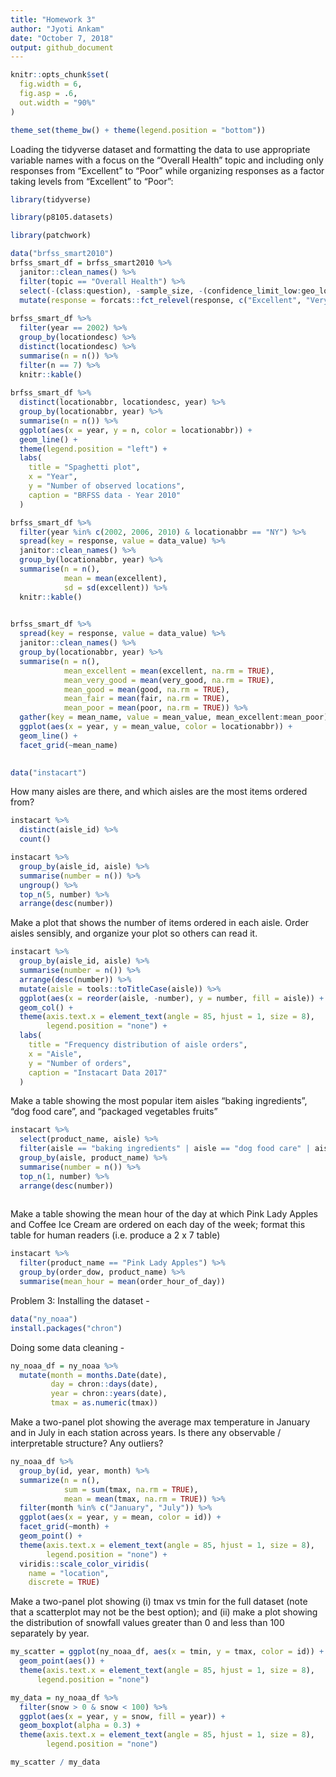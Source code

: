 ```yaml
---
title: "Homework 3"
author: "Jyoti Ankam"
date: "October 7, 2018"
output: github_document
---
```


```r
knitr::opts_chunk$set(
  fig.width = 6,
  fig.asp = .6,
  out.width = "90%"
)

theme_set(theme_bw() + theme(legend.position = "bottom"))
```


Loading the tidyverse dataset and formatting the data to use appropriate variable names with a focus on the “Overall Health” topic and including only responses from “Excellent” to “Poor” while organizing responses as a factor taking levels from “Excellent” to “Poor”:

```r
library(tidyverse)

library(p8105.datasets)

library(patchwork)

data("brfss_smart2010")
brfss_smart_df = brfss_smart2010 %>% 
  janitor::clean_names() %>% 
  filter(topic == "Overall Health") %>% 
  select(-(class:question), -sample_size, -(confidence_limit_low:geo_location)) %>% 
  mutate(response = forcats::fct_relevel(response, c("Excellent", "Very good", "Good", "Fair", "Poor"))) 
 
brfss_smart_df %>% 
  filter(year == 2002) %>% 
  group_by(locationdesc) %>%
  distinct(locationdesc) %>% 
  summarise(n = n()) %>% 
  filter(n == 7) %>% 
  knitr::kable()
 
brfss_smart_df %>%
  distinct(locationabbr, locationdesc, year) %>% 
  group_by(locationabbr, year) %>% 
  summarise(n = n()) %>% 
  ggplot(aes(x = year, y = n, color = locationabbr)) +
  geom_line() +
  theme(legend.position = "left") +
  labs(
    title = "Spaghetti plot",
    x = "Year",
    y = "Number of observed locations",
    caption = "BRFSS data - Year 2010"
  )

brfss_smart_df %>% 
  filter(year %in% c(2002, 2006, 2010) & locationabbr == "NY") %>% 
  spread(key = response, value = data_value) %>% 
  janitor::clean_names() %>% 
  group_by(locationabbr, year) %>% 
  summarise(n = n(),
            mean = mean(excellent),
            sd = sd(excellent)) %>% 
  knitr::kable()
 

brfss_smart_df %>% 
  spread(key = response, value = data_value) %>% 
  janitor::clean_names() %>% 
  group_by(locationabbr, year) %>% 
  summarise(n = n(),
            mean_excellent = mean(excellent, na.rm = TRUE),
            mean_very_good = mean(very_good, na.rm = TRUE),
            mean_good = mean(good, na.rm = TRUE),
            mean_fair = mean(fair, na.rm = TRUE),
            mean_poor = mean(poor, na.rm = TRUE)) %>%
  gather(key = mean_name, value = mean_value, mean_excellent:mean_poor) %>% 
  ggplot(aes(x = year, y = mean_value, color = locationabbr)) +
  geom_line() +
  facet_grid(~mean_name)
  
```

```r

data("instacart")

```

How many aisles are there, and which aisles are the most items ordered from?

```r

instacart %>% 
  distinct(aisle_id) %>% 
  count()

instacart %>%
  group_by(aisle_id, aisle) %>% 
  summarise(number = n()) %>% 
  ungroup() %>% 
  top_n(5, number) %>% 
  arrange(desc(number))

```

Make a plot that shows the number of items ordered in each aisle. Order aisles sensibly, and organize your plot so others can read it.

```r

instacart %>%
  group_by(aisle_id, aisle) %>% 
  summarise(number = n()) %>% 
  arrange(desc(number)) %>%
  mutate(aisle = tools::toTitleCase(aisle)) %>% 
  ggplot(aes(x = reorder(aisle, -number), y = number, fill = aisle)) +
  geom_col() +
  theme(axis.text.x = element_text(angle = 85, hjust = 1, size = 8), 
        legend.position = "none") +
  labs(
    title = "Frequency distribution of aisle orders",
    x = "Aisle",
    y = "Number of orders",
    caption = "Instacart Data 2017"
  )

```
Make a table showing the most popular item aisles “baking ingredients”, “dog food care”, and “packaged vegetables fruits”

```r
instacart %>% 
  select(product_name, aisle) %>% 
  filter(aisle == "baking ingredients" | aisle == "dog food care" | aisle == "packaged vegetables fruits") %>%
  group_by(aisle, product_name) %>% 
  summarise(number = n()) %>% 
  top_n(1, number) %>%
  arrange(desc(number))
  
```

Make a table showing the mean hour of the day at which Pink Lady Apples and Coffee Ice Cream are ordered on each day of the week; format this table for human readers (i.e. produce a 2 x 7 table)

```r

instacart %>% 
  filter(product_name == "Pink Lady Apples") %>% 
  group_by(order_dow, product_name) %>% 
  summarise(mean_hour = mean(order_hour_of_day))

```

Problem 3:
Installing the dataset -

```r

data("ny_noaa")
install.packages("chron")

```

Doing some data cleaning -

```r
ny_noaa_df = ny_noaa %>% 
  mutate(month = months.Date(date),
         day = chron::days(date),
         year = chron::years(date),
         tmax = as.numeric(tmax))
```

Make a two-panel plot showing the average max temperature in January and in July in each station across years. Is there any observable / interpretable structure? Any outliers?

```r

ny_noaa_df %>% 
  group_by(id, year, month) %>% 
  summarize(n = n(),
            sum = sum(tmax, na.rm = TRUE),
            mean = mean(tmax, na.rm = TRUE)) %>% 
  filter(month %in% c("January", "July")) %>% 
  ggplot(aes(x = year, y = mean, color = id)) +
  facet_grid(~month) + 
  geom_point() +
  theme(axis.text.x = element_text(angle = 85, hjust = 1, size = 8),
        legend.position = "none") +
  viridis::scale_color_viridis(
    name = "location", 
    discrete = TRUE) 

```


Make a two-panel plot showing (i) tmax vs tmin for the full dataset (note that a scatterplot may not be the best option); and (ii) make a plot showing the distribution of snowfall values greater than 0 and less than 100 separately by year.

```r

my_scatter = ggplot(ny_noaa_df, aes(x = tmin, y = tmax, color = id)) +
  geom_point(aes()) +
  theme(axis.text.x = element_text(angle = 85, hjust = 1, size = 8),
      legend.position = "none")

my_data = ny_noaa_df %>% 
  filter(snow > 0 & snow < 100) %>% 
  ggplot(aes(x = year, y = snow, fill = year)) +
  geom_boxplot(alpha = 0.3) +
  theme(axis.text.x = element_text(angle = 85, hjust = 1, size = 8),
        legend.position = "none")

my_scatter / my_data

```

